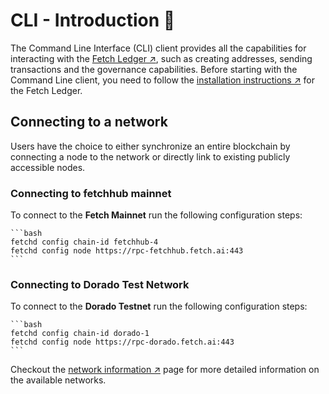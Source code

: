# CLI - Introduction 🚀

The Command Line Interface (CLI) client provides all the capabilities for interacting with the [Fetch Ledger ↗️](/concepts#fetch-ledger-and-indexer), such as creating addresses, sending transactions and the governance capabilities. Before starting with the Command Line client, you need to follow the [installation instructions ↗️](/guides/fetch-network/ledger/installation) for the Fetch Ledger.

## Connecting to a network

Users have the choice to either synchronize an entire blockchain by connecting a node to the network or directly link to existing publicly accessible nodes.

### Connecting to fetchhub mainnet

To connect to the **Fetch Mainnet** run the following configuration steps:

    ```bash
    fetchd config chain-id fetchhub-4
    fetchd config node https://rpc-fetchhub.fetch.ai:443
    ```

### Connecting to Dorado Test Network

To connect to the **Dorado Testnet** run the following configuration steps:

    ```bash
    fetchd config chain-id dorado-1
    fetchd config node https://rpc-dorado.fetch.ai:443
    ```

Checkout the [network information ↗️](/references/ledger/active-networks) page for more detailed information on the available networks.
